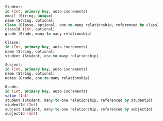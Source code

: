```sql
Student:
id (Int, primary key, auto-increments)
email (String, unique)
name (String, optional)
Class (Classe, optional, one-to-many relationship, referenced by classId)
classId (Int, optional)
grade (Grade, many-to-many relationship)

Classe:
id (Int, primary key, auto-increments)
name (String, optional)
student (Student, one-to-many relationship)

Subject:
id (Int, primary key, auto-increments)
name (String, optional)
notes (Grade, one-to-many relationship)

Grade:
id (Int, primary key, auto-increments)
value (Int)
student (Student, many-to-one relationship, referenced by studentId)
studentId (Int)
subject (Subject, many-to-one relationship, referenced by subjectId)
subjectId (Int)
```
